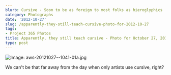```yaml
---
blurb: Cursive - Soon to be as foreign to most folks as hieroglyphics
category: Photographs
date: '2012-10-27'
slug: /apparently-they-still-teach-cursive-photo-for-2012-10-27
tags:
- Project 365 Photos
title: Apparently, they still teach cursive - Photo for October 27, 2012
type: post
---
```



![Image: aws-20121027--1041-01a.jpg](/aws-20121027--1041-01a.jpg)

We can't be that far away from the day when only artists use cursive, right?